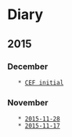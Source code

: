 = Diary =

== 2015 ==

=== December ===
    * [[2015-12-01|CEF initial]]

=== November ===
    * [[2015-11-28]]
    * [[2015-11-17]]

